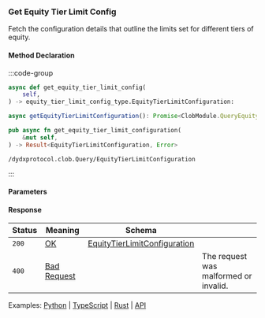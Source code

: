 ### Get Equity Tier Limit Config

Fetch the configuration details that outline the limits set for different tiers of equity.

#### Method Declaration

:::code-group

```python [Python]
async def get_equity_tier_limit_config(
    self,
) -> equity_tier_limit_config_type.EquityTierLimitConfiguration:
```

```typescript [TypeScript]
async getEquityTierLimitConfiguration(): Promise<ClobModule.QueryEquityTierLimitConfigurationResponse>
```

```rust [Rust]
pub async fn get_equity_tier_limit_configuration(
    &mut self,
) -> Result<EquityTierLimitConfiguration, Error>
```

```url [API]
/dydxprotocol.clob.Query/EquityTierLimitConfiguration
```

:::

#### Parameters

#### Response

| Status | Meaning       | Schema                         |                                       |
| ------ | ------------- | ------------------------------ | ------------------------------------- |
| `200`  | [OK]          | [EquityTierLimitConfiguration] |                                       |
| `400`  | [Bad Request] |                                | The request was malformed or invalid. |

Examples: [Python] | [TypeScript] | [Rust] | [API]

[Python]: https://github.com/dydxprotocol/v4-clients/blob/3e8c7e1b960291b7ef273962d374d9934a5c4d33/v4-client-py-v2/examples/validator_get_example.py#L134
[TypeScript]: https://github.com/dydxprotocol/v4-clients/blob/3e8c7e1b960291b7ef273962d374d9934a5c4d33/v4-client-js/examples/validator_get_example.ts#L89
[Rust]: https://github.com/dydxprotocol/v4-clients/blob/3e8c7e1b960291b7ef273962d374d9934a5c4d33/v4-client-rs/client/examples/validator_get.rs#L89
[API]: https://test-dydx-rest.kingnodes.com/dydxprotocol/clob/equity_tier
[OK]: /types/ok
[EquityTierLimitConfiguration]: /types/equity_tier_limit_configuration
[Bad Request]: /types/bad-request

